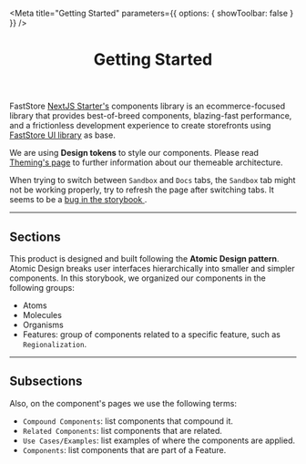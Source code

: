 
<Meta
  title="Getting Started"
  parameters={{ options: { showToolbar: false } }}
/>

<header>

# Getting Started

</header>

FastStore <a href="https://nextjs.vtex.app/" target="_blank">NextJS Starter's</a> components library is an ecommerce-focused library that provides best-of-breed components, blazing-fast performance, and a frictionless development experience to create storefronts using [FastStore UI library](https://www.faststore.dev/reference/ui/faststore-ui) as base.

<!--
<a href="https://www.faststore.dev/starters">FastStore Starters</a> are templates
developers can use to create new ecommerce experiences straightaway using. -->

We are using **Design tokens** to style our components. Please read <a href="../?path=/docs/theming--page">Theming's page</a> to further information about our themeable architecture.

<Callout>
  When trying to switch between
  <code>Sandbox</code> and <code>Docs</code> tabs, the <code>Sandbox</code> tab might
  not be working properly, try to refresh the page after switching tabs. It seems
  to be a <a href="https://github.com/storybookjs/storybook/issues/17625">
    bug in the storybook
  </a>.
</Callout>

---

## Sections

This product is designed and built following the **Atomic Design pattern**. Atomic Design breaks user interfaces hierarchically into smaller and simpler components. In this storybook, we organized our components in the following groups:

- Atoms
- Molecules
- Organisms
- Features: group of components related to a specific feature, such as `Regionalization`.

---

## Subsections

Also, on the component's pages we use the following terms:

- `Compound Components`: list components that compound it.
- `Related Components`: list components that are related.
- `Use Cases/Examples`: list examples of where the components are applied.
- `Components`: list components that are part of a Feature.
